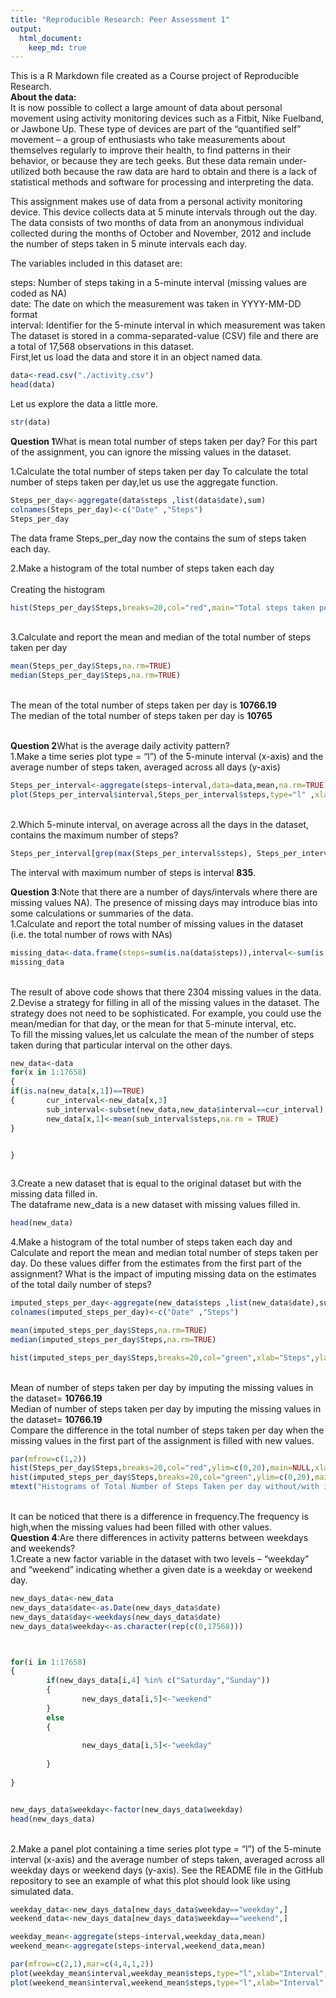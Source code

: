 ```yaml
---
title: "Reproducible Research: Peer Assessment 1"
output: 
  html_document:
    keep_md: true
---
```


This is a R Markdown file created as a Course project of Reproducible Research.  
**About the data:** <br>  It is now possible to collect a large amount of data about personal movement using activity monitoring devices such as a Fitbit, Nike Fuelband, or Jawbone Up. These type of devices are part of the “quantified self” movement – a group of enthusiasts who take measurements about themselves regularly to improve their health, to find patterns in their behavior, or because they are tech geeks. But these data remain under-utilized both because the raw data are hard to obtain and there is a lack of statistical methods and software for processing and interpreting the data.

This assignment makes use of data from a personal activity monitoring device. This device collects data at 5 minute intervals through out the day. The data consists of two months of data from an anonymous individual collected during the months of October and November, 2012 and include the number of steps taken in 5 minute intervals each day.

The variables included in this dataset are:

steps: Number of steps taking in a 5-minute interval (missing values are coded as NA)  
date: The date on which the measurement was taken in YYYY-MM-DD format  
interval: Identifier for the 5-minute interval in which measurement was taken  
The dataset is stored in a comma-separated-value (CSV) file and there are a total of 17,568 observations in this dataset.  
First,let us load the data and store it in an object named data.

```r
data<-read.csv("./activity.csv")
head(data)
```

Let us explore the data a little more.
```r
str(data)
```
**Question 1**What is mean total number of steps taken per day?
For this part of the assignment, you can ignore the missing values in the dataset.

1.Calculate the total number of steps taken per day
To calculate the total number of steps taken per day,let us use the aggregate function.
```r
Steps_per_day<-aggregate(data$steps ,list(data$date),sum)
colnames(Steps_per_day)<-c("Date" ,"Steps")
Steps_per_day
```
The data frame Steps_per_day now the contains the sum of steps taken each day.

2.Make a histogram of the total number of steps taken each day  
<br>Creating the histogram
```r
hist(Steps_per_day$Steps,breaks=20,col="red",main="Total steps taken per day",xlab="Steps",ylab="Frequency")  
```
<br>3.Calculate and report the mean and median of the total number of steps taken per day
```r
mean(Steps_per_day$Steps,na.rm=TRUE)
median(Steps_per_day$Steps,na.rm=TRUE)

```
<br>The mean of the total number of steps taken per day is **10766.19**
<br>The median of the total number of steps taken per day is **10765**

<br>**Question 2**What is the average daily activity pattern?
<br>1.Make a time series plot type = "l") of the 5-minute interval (x-axis) and the average number of steps taken, averaged across all days (y-axis)

```r
Steps_per_interval<-aggregate(steps~interval,data=data,mean,na.rm=TRUE)
plot(Steps_per_interval$interval,Steps_per_interval$steps,type="l" ,xlab="Interval",ylab="No.of steps",col="blue",main="Time Series plot of average steps taken per interval")
```
<br>2.Which 5-minute interval, on average across all the days in the dataset, contains the maximum number of steps?
```r
Steps_per_interval[grep(max(Steps_per_interval$steps), Steps_per_interval$steps),]
```
The interval with maximum number of steps is interval **835**.
<br>

**Question 3**:Note that there are a number of days/intervals where there are missing values NA). The presence of missing days may introduce bias into some calculations or summaries of the data.
<br>
1.Calculate and report the total number of missing values in the dataset (i.e. the total number of rows with NAs)
```r
missing_data<-data.frame(steps=sum(is.na(data$steps)),interval<-sum(is.na(data$interval)),date<-sum(is.na(data$date)))
missing_data
```
<br>The result of above code shows that there 2304 missing values in the data.
2.Devise a strategy for filling in all of the missing values in the dataset. The strategy does not need to be sophisticated. For example, you could use the mean/median for that day, or the mean for that 5-minute interval, etc.
<br>To fill the missing values,let us calculate the mean of the number of steps taken during that particular interval on the other days.
```r
new_data<-data
for(x in 1:17658)
{
if(is.na(new_data[x,1])==TRUE) 
{       cur_interval<-new_data[x,3]
        sub_interval<-subset(new_data,new_data$interval==cur_interval)
        new_data[x,1]<-mean(sub_interval$steps,na.rm = TRUE)
}
      

}



```
3.Create a new dataset that is equal to the original dataset but with the missing data filled in.
<br>The dataframe new_data is a new dataset with missing values filled in.
```r
head(new_data)
```


4.Make a histogram of the total number of steps taken each day and Calculate and report the mean and median total number of steps taken per day. Do these values differ from the estimates from the first part of the assignment? What is the impact of imputing missing data on the estimates of the total daily number of steps?
```r
imputed_steps_per_day<-aggregate(new_data$steps ,list(new_data$date),sum)
colnames(imputed_steps_per_day)<-c("Date" ,"Steps")

mean(imputed_steps_per_day$Steps,na.rm=TRUE)
median(imputed_steps_per_day$Steps,na.rm=TRUE)

hist(imputed_steps_per_day$Steps,breaks=20,col="green",xlab="Steps",ylab="Frequency",main="Total number of steps taken per day")
```
<br>Mean of number of steps taken per day by imputing the missing values in the dataset= **10766.19**
<br>Median of number of steps taken per day by imputing the missing values in the dataset= **10766.19**
<br>Compare the difference in the total number of steps taken per day when the missing values in the first part of the assignment is filled with new values.
```r

par(mfrow=c(1,2))
hist(Steps_per_day$Steps,breaks=20,col="red",ylim=c(0,20),main=NULL,xlab="Steps",ylab="Frequency")
hist(imputed_steps_per_day$Steps,breaks=20,col="green",ylim=c(0,20),main=NULL,xlab="Steps",ylab="Frequency")
mtext("Histograms of Total Number of Steps Taken per day without/with imputed values",adj=0.9,font=2)

```

<br>It can be noticed that there is a difference in frequency.The frequency is high,when the missing values had been filled with other values.
<br>**Question 4**:Are there differences in activity patterns between weekdays and weekends?
<br>
1.Create a new factor variable in the dataset with two levels – “weekday” and “weekend” indicating whether a given date is a weekday or weekend day.
```r
new_days_data<-new_data
new_days_data$date<-as.Date(new_days_data$date)
new_days_data$day<-weekdays(new_days_data$date)
new_days_data$weekday<-as.character(rep(c(0,17568)))



for(i in 1:17658)
{
        if(new_days_data[i,4] %in% c("Saturday","Sunday"))
        {
                new_days_data[i,5]<-"weekend"
        }
        else
        {
                
                new_days_data[i,5]<-"weekday"
                
        }
        
}


new_days_data$weekday<-factor(new_days_data$weekday)
head(new_days_data)
```
<br>2.Make a panel plot containing a time series plot type = "l") of the 5-minute interval (x-axis) and the average number of steps taken, averaged across all weekday days or weekend days (y-axis). See the README file in the GitHub repository to see an example of what this plot should look like using simulated data.
```r
weekday_data<-new_days_data[new_days_data$weekday=="weekday",]
weekend_data<-new_days_data[new_days_data$weekday=="weekend",]

weekday_mean<-aggregate(steps~interval,weekday_data,mean)
weekend_mean<-aggregate(steps~interval,weekend_data,mean)

par(mfrow=c(2,1),mar=c(4,4,1,2))
plot(weekday_mean$interval,weekday_mean$steps,type="l",xlab="Interval",ylab="Steps",main="Time series plot of average steps taken per day during weekdays")
plot(weekend_mean$interval,weekend_mean$steps,type="l",xlab="Interval",ylab="Steps",main="Time series plot of average steps taken per day during weekends")

```


